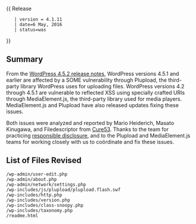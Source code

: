 {{Languages|
{{en|Version 4.1.11}}
{{ja|Version 4.1.11}}
}}
{{ Release
    | version = 4.1.11
    | date=6 May, 2016
    | status=was
}}

== Summary ==

From the [https://wordpress.org/news/2016/05/wordpress-4-5-2/ WordPress 4.5.2 release notes], WordPress versions 4.5.1 and earlier are affected by a SOME vulnerability through Plupload, the third-party library WordPress uses for uploading files. WordPress versions 4.2 through 4.5.1 are vulnerable to reflected XSS using specially crafted URIs through MediaElement.js, the third-party library used for media players. MediaElement.js and Plupload have also released updates fixing these issues.

Both issues were analyzed and reported by Mario Heiderich, Masato Kinugawa, and Filedescriptor from [https://cure53.de/ Cure53]. Thanks to the team for practicing [https://make.wordpress.org/core/handbook/testing/reporting-security-vulnerabilities/ responsible disclosure], and to the Plupload and MediaElement.js teams for working closely with us to coördinate and fix these issues.

== List of Files Revised ==
 
<pre>
/wp-admin/user-edit.php
/wp-admin/about.php
/wp-admin/network/settings.php
/wp-includes/js/plupload/plupload.flash.swf
/wp-includes/http.php
/wp-includes/version.php
/wp-includes/class-snoopy.php
/wp-includes/taxonomy.php
/readme.html
</pre>
